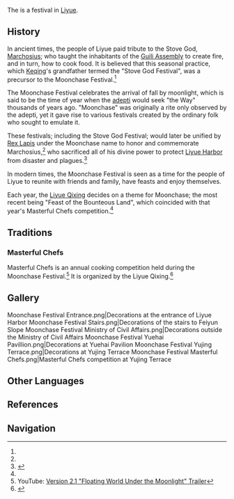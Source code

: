{{About|the festival|the [[Version 2.1]] [[Event]]|Moonlight Merriment}}
{{See also|Liyue/Culture}}
{{Terminology Infobox
|image        = Moonchase Festival.png
|type         = Liyue Culture
|type2        = Festivals
}}
The {{Lang|'''Moonchase Festival'''|zh=逐月节|zh_rm=Zhúyuè-jié}} is a festival in [[Liyue]].

==History==
In ancient times, the people of Liyue paid tribute to the Stove God, [[Marchosius]]; who taught the inhabitants of the [[Guili Assembly]] to create fire, and in turn, how to cook food. It is believed that this seasonal practice, which [[Keqing]]'s grandfather termed the "Stove God Festival", was a precursor to the Moonchase Festival.<ref name="mm1" />

The Moonchase Festival celebrates the arrival of fall by moonlight, which is said to be the time of year when the [[adepti]] would seek "the Way" thousands of years ago. "Moonchase" was originally a rite only observed by the adepti, yet it gave rise to various festivals created by the ordinary folk who sought to emulate it.

These festivals; including the Stove God Festival; would later be unified by [[Rex Lapis]] under the Moonchase name to honor and commemorate Marchosius,<ref name="mm1" /> who sacrificed all of his divine power to protect [[Liyue Harbor]] from disaster and plagues.<ref name="mm2">{{Ref/Quest|Three to Get Ready, and Here We Go}}</ref>

In modern times, the Moonchase Festival is seen as a time for the people of Liyue to reunite with friends and family, have feasts and enjoy themselves.

Each year, the [[Liyue Qixing]] decides on a theme for Moonchase; the most recent being "Feast of the Bounteous Land", which coincided with that year's Masterful Chefs competition.<ref name="mm1" />

==Traditions==
===Masterful Chefs===
Masterful Chefs is an annual cooking competition held during the Moonchase Festival.<ref>YouTube: [https://youtu.be/f_5-i0ZJfds Version 2.1 "Floating World Under the Moonlight" Trailer]</ref> It is organized by the Liyue Qixing.<ref name="mm1">{{Ref/Quest|One for the Foodies, Two for the Show}}</ref>

==Gallery==
<gallery hideaddbutton="true" captionalign="center">
Moonchase Festival Entrance.png|Decorations at the entrance of Liyue Harbor
Moonchase Festival Stairs.png|Decorations of the stairs to Feiyun Slope
Moonchase Festival Ministry of Civil Affairs.png|Decorations outside the Ministry of Civil Affairs
Moonchase Festival Yuehai Pavillion.png|Decorations at Yuehai Pavilion
Moonchase Festival Yujing Terrace.png|Decorations at Yujing Terrace
Moonchase Festival Masterful Chefs.png|Masterful Chefs competition at Yujing Terrace
</gallery>

==Other Languages==
{{Other Languages
|en       = Moonchase Festival
|zhs      = 逐月节
|zhs_rm   = Zhúyuè-jié
|zht      = 逐月節
|zht_rm   = Zhúyuè-jié
|zh_tl    = Moon-Chasing Festival
|ja       = {{Rubi|月|つき|逐|お|い|&nbsp;|祭|さい}}
|ja_rm    = Tsuki'oi-sai<ref>{{Ref/Quest|One for the Foodies, Two for the Show|note=Japanese Voice-Overs}}</ref>
|ja_tl    = Moon-Chasing Festival
|ko       = {{tt|축월절|逐月節}}
|ko_rm    = Chukwol-jeol
|ko_tl    = Moon-Chasing Festival
|es       = Festival de la Luna
|es_tl    = Festival of the Moon
|fr       = Festival de désilune
|fr_tl    = Festival of Desilune
|fr_note  = ''Désilune'' is a portmanteau made of '''''dési'''r'' "desire" and '''''lune''''' "moon".
|ru       = Лунная охота
|ru_tl    = 
|th       = เทศกาล Moonchase
|th_rm    = Thetsakan Moonchase
|th_tl    = Moonchase Festival
|vi       = {{tt|Lễ|禮}} {{tt|Trục Nguyệt|逐月}}
|vi_tl    = 
|de       = Vollmondtanz
|de_tl    = Full Moon Dance
|id       = Festival Moonchase
|id_tl    = Moonchase Festival
|pt       = Festival da Caça à Lua
|pt_tl    = 
}}

==References==
{{Reflist}}

==Navigation==
{{Lore Navbox}}
